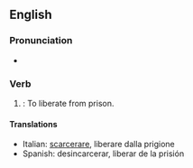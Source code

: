 ==English==

===Pronunciation===
* {{audio|en-us-disincarcerate.ogg|Audio (US)}}

===Verb===
{{en-verb|disincarcerat|ing}}

# {{obsolete}}: To liberate from prison.

====Translations====
* Italian: [[scarcerare]], liberare dalla prigione
* Spanish: desincarcerar, liberar de la prisión